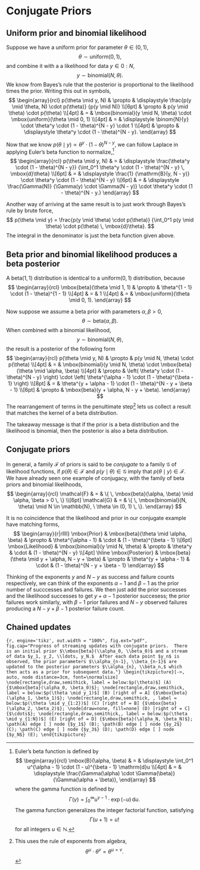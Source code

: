 # Conjugate Priors

## Uniform prior and binomial likelihood

Suppose we have a uniform prior for parameter $\theta \in (0, 1)$,
$$
\theta \sim \mbox{uniform}(0, 1),
$$
and combine it with a a likelihood for data $y \in 0:N$,
$$
y \sim \mbox{binomial}(N, \theta).
$$
We know from Bayes's rule that the posterior is proportional to the
likelihood times the prior.  Writing this out in symbols,
$$
\begin{array}{rcl}
p(\theta \mid y, N)
& \propto &
\displaystyle
\frac{p(y \mid \theta, N) \cdot p(\theta)}
     {p(y \mid N)}
\\[6pt]
& \propto &
p(y \mid \theta) \cdot p(\theta)
\\[4pt]
& = & \mbox{binomial}(y \mid N, \theta) \cdot \mbox{uniform}(\theta \mid 0,
1)
\\[4pt]
& = &
\displaystyle
\binom{N}{y} \cdot \theta^y \cdot (1 - \theta)^{N - y} \cdot 1
\\[4pt]
& \propto &
\displaystyle
\theta^y \cdot (1 - \theta)^{N - y}.
\end{array}
$$

Now that we know $p(\theta \mid y) \propto \theta^y \cdot (1 -
\theta)^{N - y},$ we can follow Laplace in applying Euler's beta
function to normalize,^[Euler's beta function is defined by
$$
\begin{array}{rcl}
\mbox{B}(\alpha, \beta)
& = &
\displaystyle
\int_0^1 u^{\alpha - 1} \cdot (1 - u)^{\beta - 1} \mathrm{d}u
\\[4pt]
& = &
\displaystyle
\frac{\Gamma(\alpha) \cdot \Gamma(\beta)}
     {\Gamma(\alpha + \beta)},
\end{array}
$$
where the gamma function is defined by
$$
\textstyle \Gamma(\gamma) = \int_0^{\infty} u^{\gamma - 1} \cdot \exp(-u) \, \mbox{d}u.
$$
The gamma function generalizes the integer factorial function, satisfying
$$
\Gamma(u + 1) = u!
$$
for all integers $u \in \mathbb{N}.$
]
$$
\begin{array}{rcl}
p(\theta \mid y, N)
& = &
\displaystyle
\frac{\theta^y \cdot (1 - \theta)^{N - y}}
     {\int_0^1 \theta^y \cdot (1 - \theta)^{N - y} \, \mbox{d}\theta}
\\[6pt]
& = &
\displaystyle
\frac{1}
     {\mathrm{B}(y, N - y)}
\cdot \theta^y \cdot (1 - \theta)^{N - y}
\\[6pt]
& = &
\displaystyle
\frac{\Gamma(N)}
     {\Gamma(y) \cdot \Gamma(N - y)}
\cdot \theta^y \cdot (1 - \theta)^{N - y.}
\end{array}
$$

Another way of arriving at the same result is to just work through
Bayes's rule by brute force,
$$
p(\theta \mid y)
= \frac{p(y \mid \theta) \cdot p(\theta)}
       {\int_0^1 p(y \mid \theta) \cdot p(\theta) \, \mbox{d}\theta}.
$$
The integral in the denominator is just the beta function given above.


## Beta prior and binomial likelihood produces a beta posterior

A $\mbox{beta}(1, 1)$ distribution is identical to a $\mbox{uniform}(0,
1)$ distribution, because
$$
\begin{array}{rcl}
\mbox{beta}(\theta \mid 1, 1)
& \propto &
\theta^{1 - 1} \cdot (1 - \theta)^{1 - 1}
\\[4pt]
& = &
1
\\[4pt]
& = &
\mbox{uniform}(\theta \mid 0, 1).
\end{array}
$$

Now suppose we assume a beta prior with parameters $\alpha, \beta >
0,$
$$
\theta \sim \mbox{beta}(\alpha, \beta).
$$
When combined with a binomial likelihood,
$$
y \sim \mbox{binomial}(N, \theta),
$$
the result is a posterior of the following form
$$
\begin{array}{rcl}
p(\theta \mid y, N)
& \propto &
p(y \mid N, \theta) \cdot p(\theta)
\\[4pt]
& = &
\mbox{binomial}(y \mid N, \theta) \cdot \mbox{beta}(\theta \mid
\alpha, \beta)
\\[4pt]
& \propto &
\left( \theta^y \cdot (1 - \theta)^{N - y} \right)
\cdot
\left( \theta^{\alpha - 1} \cdot (1 - \theta)^{\beta - 1} \right)
\\[8pt]
& = &
\theta^{y + \alpha - 1} \cdot (1 - \theta)^{N - y + \beta - 1}
\\[6pt]
& \propto &
\mbox{beta}(y + \alpha, N - y + \beta).
\end{array}
$$
The rearrangement of terms in the penultimate step^[This uses the rule
of exponents from algebra,
$$\theta^u \cdot \theta^v = \theta^{u = v}.$$] lets us collect a
result that matches the kernel of a beta distribution.

The takeaway message is that if the prior is a beta distribution and
the likelihood is binomial, then the posterior is also a beta
distribution.

## Conjugate priors

In general, a family $\mathcal{F}$ of priors is said to be *conjugate*
to a family $\mathcal{G}$ of likelihood functions, if $p(\theta) \in
\mathcal{F}$ and $p(y \mid \theta) \in \mathcal{G}$ imply that
$p(\theta \mid y) \in \mathcal{F}$.  We have already seen one example
of conjugacy, with the family of beta priors and binomial likelihoods, 
$$
\begin{array}{rcl}
\mathcal{F} & = &
\{ \, \mbox{beta}(\alpha, \beta) \mid \alpha, \beta > 0 \, \}
\\[6pt]
\mathcal{G} & = &
\{ \, \mbox{binomial}(N, \theta) \mid N \in \mathbb{N}, \
\theta \in (0, 1) \, \}.
\end{array}
$$

It is no coincidence that the likelihood and prior in our conjugate
example have matching forms,
$$
\begin{array}{r|rllll}
\mbox{Prior}
& \mbox{beta}(\theta \mid \alpha, \beta)
& \propto &
\theta^{\alpha - 1}
& \cdot &
(1 - \theta)^{\beta - 1}
\\[6pt]
\mbox{Likelihood}
& 
\mbox{binomial}(y \mid N, \theta)
& \propto &
\theta^y
& \cdot &
(1 - \theta)^{N - y}
\\[4pt] \hline
\mbox{Posterior}
&
\mbox{beta}(\theta \mid y + \alpha, N - y + \beta)
& \propto &
\theta^{y + \alpha - 1}
& \cdot &
(1 - \theta)^{N - y + \beta - 1}
\end{array}
$$

Thinking of the exponents $y$ and $N - y$ as success and failure
counts respectively, we can think of the exponents $\alpha - 1$ and
$\beta - 1$ as the prior number of succcesses and failures.  We then
just add the prior successes and the likelihood successes to get $y +
\alpha - 1$ posterior succesess; the prior failures work similarly,
with $\beta - 1$ prior failures and $N - y$ observed failures
producing a $N - y + \beta - 1$ posterior failure count.



## Chained updates

```{r, engine='tikz', out.width = "100%", fig.ext="pdf",  fig.cap="Progress of streaming updates with conjugate priors.  There is an initial prior $\\mbox{beta}(\\alpha_0, \\beta_0)$ and a stream of data $y_1, y_2, \\ldots, y_N.$  After each data point $y_n$ is observed, the prior parameters $\\alpha_{n-1}, \\beta_{n-1}$ are updated to the posterior parameters $\\alpha_{n}, \\beta_n,$ which then acts as a prior for subsequent data."}
\begin{tikzpicture}[->, auto, node distance=3cm, font=\normalsize]
\node[rectangle,draw,semithick, label = below:$p(\theta)$] (A) {$\mbox{beta}(\alpha_0, \beta_0)$};
\node[rectangle,draw,semithick, label = below:$p(\theta \mid y_1)$] (B) [right of = A] {$\mbox{beta}(\alpha_1, \beta_1)$};
\node[rectangle,draw,semithick, , label = below:$p(\theta \mid y_{1:2})$] (C) [right of = B] {$\mbox{beta}(\alpha_2, \beta_2)$};
\node[draw=none, fill=none] (D) [right of = C] {$\cdots$};
\node[rectangle,draw,semithick,, label = below:$p(\theta \mid y_{1:N})$] (E) [right of = D] {$\mbox{beta}(\alpha_N, \beta_N)$};
\path(A) edge [ ] node {$y_1$} (B);
\path(B) edge [ ] node {$y_2$} (C);
\path(C) edge [ ] node {$y_3$} (D);
\path(D) edge [ ] node {$y_N$} (E);
\end{tikzpicture}
```


